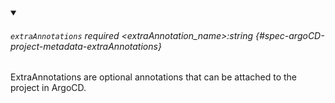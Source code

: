 
<details className="config-field" data-expandable="false" open>
<summary>

###### `extraAnnotations` <span className="config-field-required" data-required="false">required</span> <span className="config-field-type">&lt;extraAnnotation_name&gt;:string</span> <span className="config-field-default"></span> <span className="config-field-enum"></span> {#spec-argoCD-project-metadata-extraAnnotations}

ExtraAnnotations are optional annotations that can be attached to the project in ArgoCD.

</summary>



</details>
